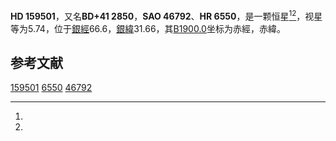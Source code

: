 {{Starbox begin
| name = HD 159501
}}
{{Starbox observe
| epoch = [[J2000.0|J2000.0]]
| constell = {{星座名待查}}<ref name=SIMBAD>{{cite web
 | url=http://simbad.u-strasbg.fr/simbad/sim-id?Ident=HR+6550
 | title =Pulsating variable Star
 | publisher=Centre de Données astronomiques de Strasbourg
 | work=SIMBAD
 | accessdate=2012-07-13}}</ref><ref name=DATA>{{cite web
 | url=http://vizier.u-strasbg.fr/viz-bin/VizieR-5?-out.add=.&-source=5050&-corr=PK=HR&-out.max=9999&HR=6550
 | title=VizieR Detailed Page
 | accessdate=2012-07-13
 | archive-date=2016-03-05
 | archive-url=https://web.archive.org/web/20160305045110/http://vizier.u-strasbg.fr/viz-bin/VizieR-5?-out.add=.&-source=5050&-corr=PK=HR&-out.max=9999&HR=6550
 | dead-url=no
 }}</ref>
| 星官 = 
| ra = {{RA|17|33|7.3}}<ref name=SIMBAD /><ref name=DATA />
| dec = {{DEC|+41|14|37}}<ref name=SIMBAD /><ref name=DATA />
| appmag_v = 5.74<ref name=SIMBAD /><ref name=DATA />
}}
{{Starbox character
| class = gK1<ref name=SIMBAD /><ref name=DATA />
| b-v = 1.09<ref name=SIMBAD /><ref name=DATA />
| u-b = 0.96<ref name=SIMBAD /><ref name=DATA />
| r-i = <ref name=SIMBAD /><ref name=DATA />
| variable = 
}}
{{Starbox astrometry
| radial_v = 0.96
| prop_mo_ra = -29
| parallax = 0.015
| p_error = 
}}
{{Starbox catalog
| names =BD+41 2850，[[SAO星表|SAO]] 46792，[[HD星表|HD]] 159501，[[HR星表|HR]] 6550}}
{{Starbox reference |Simbad=HR+6550}}
{{Starbox end}}

'''HD 159501'''，又名'''BD+41 2850'''，'''SAO 46792'''、'''HR 6550'''，是一颗恒星<ref name=SIMBAD /><ref name=DATA />，视星等为5.74，位于[[銀道座標系|銀經]]66.6，[[銀道座標系|銀緯]]31.66，其[[B1900.0|B1900.0]]坐标为赤經{{RA|17|29|56.9}}，赤緯{{DEC|+41|31.66|51}}。

== 参考文献 ==
{{reflist}}

{{star-stub}}

[[Category:HD和HDE天體|159501]]
[[Category:HR天體|6550]]
[[Category:SAO天體|46792]]